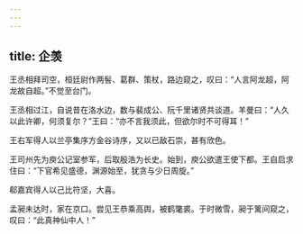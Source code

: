 ```yaml
---
---
---
```

title: 企羡
---


王丞相拜司空，桓廷尉作两髻、葛群、策杖，路边窥之，叹曰：“人言阿龙超，阿龙故自超。”不觉至台门。

王丞相过江，自说昔在洛水边，数与裴成公、阮千里诸贤共谈道。羊曼曰：“人久以此许卿，何须复尔？”王曰：“亦不言我须此，但欲尔时不可得耳！”

王右军得人以兰亭集序方金谷诗序，又以已敌石崇，甚有欣色。

王司州先为庾公记室参军，后取殷浩为长史。始到，庾公欲遣王使下都。王自启求住曰：“下官希见盛德，渊源始至，犹贪与少日周旋。”

郗嘉宾得人以己比符坚，大喜。

孟昶未达时，家在京口。尝见王恭乘高舆，被鹤氅裘。于时微雪，昶于篱间窥之，叹曰：“此真神仙中人！”

